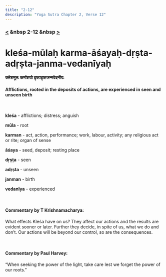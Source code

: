 ```yaml
---
title: "2-12"
description: "Yoga Sutra Chapter 2, Verse 12"
---
```


### [<](/Chapter-2/2-11/) &nbsp 2-12 &nbsp [>](/Chapter-2/2-13/)

# kleśa-mūlaḥ karma-āśayaḥ-dṛṣta-adṛṣta-janma-vedanīyaḥ

#### क्लेशमूलः कर्माशयो दृष्टादृष्टजन्मवेदनीयः

#### Afflictions, rooted in the deposits of actions, are experienced in seen and unseen birth

<br />

**kleśa** - afflictions; distress; anguish <br />

**mūla** - root <br />

**karman** - act, action, performance; work, labour, activity; any religious act or rite; organ of sense <br />

**āśaya** - seed, deposit; resting place <br />

**dṛṣṭa** - seen <br />

**adṛṣta** - unseen <br />

**janman** - birth <br />

**vedanīya** - experienced <br />

<br />

#### Commentary by T Krishnamacharya:

What effects Kleśa have on us?
They affect our actions and the results are evident sooner or later.
Further they decide, in spite of us, what we do and don’t.
Our actions will be beyond our control, so are the consequences.

<br />

#### Commentary by Paul Harvey:

“When seeking the power of the light,
take care lest we forget the power of our roots.”
